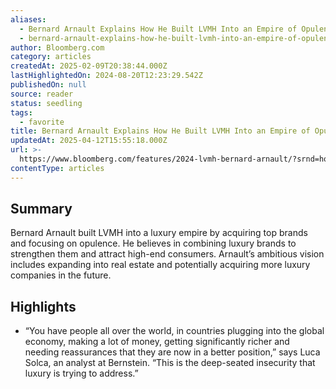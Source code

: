 ```yaml
---
aliases:
  - Bernard Arnault Explains How He Built LVMH Into an Empire of Opulence
  - bernard-arnault-explains-how-he-built-lvmh-into-an-empire-of-opulence
author: Bloomberg.com
category: articles
createdAt: 2025-02-09T20:38:44.000Z
lastHighlightedOn: 2024-08-20T12:23:29.542Z
publishedOn: null
source: reader
status: seedling
tags:
  - favorite
title: Bernard Arnault Explains How He Built LVMH Into an Empire of Opulence
updatedAt: 2025-04-12T15:55:18.000Z
url: >-
  https://www.bloomberg.com/features/2024-lvmh-bernard-arnault/?srnd=homepage-americas&utm_source=news.futureparty.com&utm_medium=newsletter&utm_campaign=sneakers-for-the-people&leadSource=uverify%20wall&embedded-checkout=true
contentType: articles
---
```

## Summary

Bernard Arnault built LVMH into a luxury empire by acquiring top brands and focusing on opulence. He believes in combining luxury brands to strengthen them and attract high-end consumers. Arnault’s ambitious vision includes expanding into real estate and potentially acquiring more luxury companies in the future.

## Highlights

- “You have people all over the world, in countries plugging into the global economy, making a lot of money, getting significantly richer and needing reassurances that they are now in a better position,” says Luca Solca, an analyst at Bernstein. “This is the deep-seated insecurity that luxury is trying to address.”
